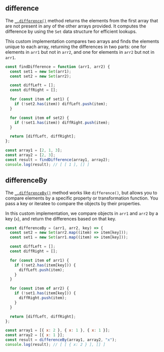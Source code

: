
## difference

The [`_.difference()`](https://lodash.com/docs/4.17.15#difference) method returns the elements from
the first array that are not present in any of the other arrays provided. It computes the difference
by using the `Set` data structure for efficient lookups.

This custom implementation compares two arrays and finds the elements unique to each array, returning the
differences in two parts: one for elements in `arr1` but not in `arr2`, and one for elements in `arr2` but not in `arr1`.

```js
const findDifference = function (arr1, arr2) {
  const set1 = new Set(arr1);
  const set2 = new Set(arr2);

  const diffLeft = [];
  const diffRight = [];

  for (const item of set1) {
    if (!set2.has(item)) diffLeft.push(item);
  }

  for (const item of set2) {
    if (!set1.has(item)) diffRight.push(item);
  }

  return [diffLeft, diffRight];
};

const array1 = [2, 1, 3];
const array2 = [2, 3];
const result = findDifference(array1, array2);
console.log(result); // [ [ 1 ], [] ]
```

## differenceBy

The [`_.differenceBy()`](https://lodash.com/docs/4.17.15#differenceBy) method works like `difference()`,
but allows you to compare elements by a specific property or transformation function. You pass a key or
iteratee to compare the objects by their properties.

In this custom implementation, we compare objects in `arr1` and `arr2` by a key (`x`), and return the
differences based on that key.

```js
const differenceBy = (arr1, arr2, key) => {
  const set2 = new Set(arr2.map((item) => item[key]));
  const set1 = new Set(arr1.map((item) => item[key]));

  const diffLeft = [];
  const diffRight = [];

  for (const item of arr1) {
    if (!set2.has(item[key])) {
      diffLeft.push(item);
    }
  }

  for (const item of arr2) {
    if (!set1.has(item[key])) {
      diffRight.push(item);
    }
  }

  return [diffLeft, diffRight];
};

const array1 = [{ x: 2 }, { x: 1 }, { x: 1 }];
const array2 = [{ x: 1 }];
const result = differenceBy(array1, array2, "x");
console.log(result); // [ [ { x: 2 } ], [] ]
```

